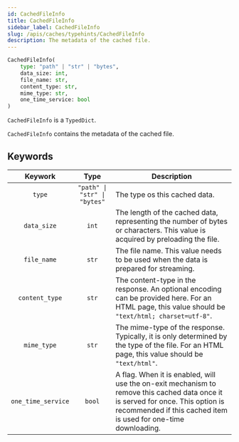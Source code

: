 ```yaml
---
id: CachedFileInfo
title: CachedFileInfo
sidebar_label: CachedFileInfo
slug: /apis/caches/typehints/CachedFileInfo
description: The metadata of the cached file.
---
```



<APITopBar type="type" source="caches/typehints.py#L48" />

```python
CachedFileInfo(
    type: "path" | "str" | "bytes",
    data_size: int,
    file_name: str,
    content_type: str,
    mime_type: str,
    one_time_service: bool
)
```

`CachedFileInfo` is a `TypedDict`.

`CachedFileInfo` contains the metadata of the cached file.

## Keywords

|      Keywork       |             Type             | <center>Description</center>                                                                                                                                                                       |
| :----------------: | :--------------------------: | :------------------------------------------------------------------------------------------------------------------------------------------------------------------------------------------------- |
|       `type`       | `"path" \| "str" \| "bytes"` | The type os this cached data.                                                                                                                                                                      |
|    `data_size`     |            `int`             | The length of the cached data, representing the number of bytes or characters. This value is acquired by preloading the file.                                                                      |
|    `file_name`     |            `str`             | The file name. This value needs to be used when the data is prepared for streaming.                                                                                                                |
|   `content_type`   |            `str`             | The content-type in the response. An optional encoding can be provided here. For an HTML page, this value should be `"text/html; charset=utf-8"`.                                                  |
|    `mime_type`     |            `str`             | The mime-type of the response. Typically, it is only determined by the type of the file. For an HTML page, this value should be `"text/html"`.                                                     |
| `one_time_service` |            `bool`            | A flag. When it is enabled, will use the on-exit mechanism to remove this cached data once it is served for once. This option is recommended if this cached item is used for one-time downloading. |
